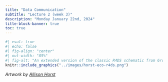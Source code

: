 ```yaml
---
title: "Data Communication"
subtitle: "Lecture 2 (week 3)"
description: "Monday January 22nd, 2024"
title-block-banner: true
toc: true
---
```


<!-- Coming soon! -->

```r
#| eval: true 
#| echo: false
#| fig-align: "center"
#| out-width: "85%" 
#| fig-alt: "An extended version of the classic R4DS schematic from Grolemund & Wickham, with environmental data science, communities, and communication added."
knitr::include_graphics("../images/horst-eco-r4ds.png")
```

:::{.gray-text .center-text}
*Artwork by [Allison Horst](https://allisonhorst.com/)*
:::
